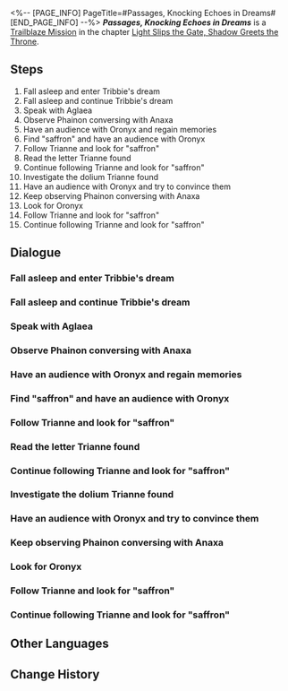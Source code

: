 <%-- [PAGE_INFO]
PageTitle=#Passages, Knocking Echoes in Dreams#
[END_PAGE_INFO] --%>
{{Stub|Dialogue.}}
{{Mission Infobox
|id            = 1040208
|title         = 
|image         = Mission Passages, Knocking Echoes in Dreams.png{{subst:void|<!--$UPLOAD:<<SpriteOutput/Chronicle/1040208.png>-<Mission Passages, Knocking Echoes in Dreams.png>-<Fate's Atlas Images>>-->}}
|type          = Trailblaze
|event_name    = 
|chapter       = Light Slips the Gate, Shadow Greets the Throne
|requirements  = [[Trailblaze Mission]] ''[[Memories, Veiled in Blazing Mist]]'' completed
|summary       = A Kremnoan named Krateros abducted Trinnon in an attempt to undergo the Strife trial, but ultimately failed and was apprehended on the spot by Aglaea. Tribbie and Trinnon, understanding Krateros' impatience, decided to use Oronyx's power to restore Krateros' memories from ages past. Perhaps affected by Krateros' unease, Tribbie experienced a nightmare, recalling her own past once more. Upon waking, the three resolved to venture into the Abyss of Fate to seek Oronyx, only to encounter the Flame Reaver there. At the cost of exhausting her divine power, Trianne sent Tribbie and Trinnon away from the battlefield.
|characters    = Aglaea; Castorice; Hyacine; Mydei; Phainon; Trailblazer; Trianne; Tribbie; Trinnon
|startLocation = [[Amphoreus]] - [["Eternal Holy City" Okhema]]
|world         = Amphoreus
|area          = "Eternal Holy City" Okhema
|prev          = Memories, Veiled in Blazing Mist
|next          = Nemesis, Scorched by Golden Blood
|rewards       = Trailblaze EXP*500; Stellar Jade*60; Refined Aether*4; Lost Crystal*4; Celestial Ambrosia*200; Credit*80,000
}}
'''''Passages, Knocking Echoes in Dreams''''' is a [[Trailblaze Mission]] in the chapter [[Light Slips the Gate, Shadow Greets the Throne]].

==Steps==
# Fall asleep and enter Tribbie's dream
# Fall asleep and continue Tribbie's dream
# Speak with Aglaea
# Observe Phainon conversing with Anaxa
# Have an audience with Oronyx and regain memories
# Find "saffron" and have an audience with Oronyx
# Follow Trianne and look for "saffron"
# Read the letter Trianne found
# Continue following Trianne and look for "saffron"
# Investigate the dolium Trianne found
# Have an audience with Oronyx and try to convince them
# Keep observing Phainon conversing with Anaxa
# Look for Oronyx
# Follow Trianne and look for "saffron"
# Continue following Trianne and look for "saffron"

<!--
==Gameplay Notes==

--><!--
==Trial Character==

-->
==Dialogue==
{{Stub Dialogue}}

===Fall asleep and enter Tribbie's dream{{subst:void|<!--104020820-->}}===
{{Mission Description|type=trailblaze|location="Eternal Holy City" Okhema|A dream carries '''us''' back to memories long faded by time, and this dream mirrors the profound fears within '''our''' hearts.}}
{{Dialogue Start}}
:{{tx}}
{{Dialogue End}}

===Fall asleep and continue Tribbie's dream{{subst:void|<!--104020821-->}}===
{{Dialogue Start}}
:{{tx}}
{{Dialogue End}}

===Speak with Aglaea{{subst:void|<!--104020819-->}}===
{{Dialogue Start}}
:{{tx}}
{{Dialogue End}}

===Observe Phainon conversing with Anaxa{{subst:void|<!--104020816-->}}===
{{Mission Description|type=trailblaze|location="Eternal Holy City" Okhema|update|Phainon finds the confined Anaxa, apparently not just for catching up.}}
{{Dialogue Start}}
:{{tx}}
{{Dialogue End}}

===Have an audience with Oronyx and regain memories{{subst:void|<!--104020801-->}}===
{{Mission Description|type=trailblaze|location="Abyss of Fate" Janusopolis|update|To replicate memories and fulfill the promise to Krateros, '''we''' quietly visit the Abyss of Fate, searching for objects that have witnessed those years.}}
{{Dialogue Start}}
:{{tx}}
{{Dialogue End}}

===Find "saffron" and have an audience with Oronyx{{subst:void|<!--104020809-->}}===
{{Dialogue Start}}
:{{tx}}
{{Dialogue End}}

===Follow Trianne and look for "saffron"{{subst:void|<!--104020810-->}}===
{{Dialogue Start}}
:{{tx}}
{{Dialogue End}}

===Read the letter Trianne found{{subst:void|<!--104020812-->}}===
{{Dialogue Start}}
:{{tx}}
{{Dialogue End}}

===Continue following Trianne and look for "saffron"{{subst:void|<!--104020813-->}}===
{{Dialogue Start}}
:{{tx}}
{{Dialogue End}}

===Investigate the dolium Trianne found{{subst:void|<!--104020815-->}}===
{{Dialogue Start}}
:{{tx}}
{{Dialogue End}}

===Have an audience with Oronyx and try to convince them{{subst:void|<!--104020805-->}}===
{{Dialogue Start}}
:{{tx}}
{{Dialogue End}}

===Keep observing Phainon conversing with Anaxa{{subst:void|<!--104020817-->}}===
{{Mission Description|type=trailblaze|location="Eternal Holy City" Okhema|update|Phainon finds the confined Anaxa, apparently not just for catching up.}}
{{Dialogue Start}}
:{{tx}}
{{Dialogue End}}

===Look for Oronyx{{subst:void|<!--104020818-->}}===
{{Mission Description|type=trailblaze|location="Abyss of Fate" Janusopolis|update|To replicate memories and fulfill the promise to Krateros, '''we''' quietly visit the Abyss of Fate, searching for objects that have witnessed those years.}}
{{Dialogue Start}}
:{{tx}}
{{Dialogue End}}

===Follow Trianne and look for "saffron"{{subst:void|<!--104020811-->}}===
{{Dialogue Start}}
:{{tx}}
{{Dialogue End}}

===Continue following Trianne and look for "saffron"{{subst:void|<!--104020814-->}}===
{{Dialogue Start}}
:{{tx}}
{{Dialogue End}}

==Other Languages==
{{Other Languages
|en   = Passages, Knocking Echoes in Dreams
|zhs  = 门扉啊，叩声仍激荡梦中
|zht  = 門扉啊，叩聲仍激盪夢中
|ja   = 扉よ、夢の中の叩く音はやまず
|ko   = 문이여, 두드리는 소리가 여전히 꿈속을 격동시키는구나
|es   = Portales, ecos que llaman en sueños
|fr   = Passage vers les rêves du passé
|ru   = О врата, раздающийся эхом стук во снах
|th   = ประตูเอ๋ย เสียงเคาะยังดังก้องอยู่ในฝัน
|vi   = Hỡi Cánh Cổng, Tiếng Gõ Vẫn Vang Vọng Trong Mơ
|de   = O Tore, lasst das Klopfen in Träumen widerhallen
|id   = Pintu, Ketukan Masih Menggema dalam Mimpi
|pt   = Passagens, Ecos Batendo em Sonhos
}}

==Change History==
{{Change History|3.1}}
